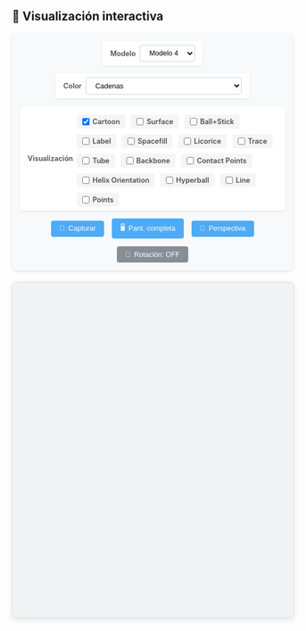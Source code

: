 ## 🧬 Visualización interactiva

```{=html}
<style>
  .viewer-controls {
    margin-bottom: 1.5em;
    padding: 1em;
    background: #f8f9fa;
    border-radius: 8px;
    box-shadow: 0 2px 5px rgba(0,0,0,0.1);
    display: flex;
    flex-wrap: wrap;
    gap: 1em;
    align-items: center;
    justify-content: center;
  }
  
  .control-group {
    display: flex;
    align-items: center;
    gap: 0.5em;
    background: white;
    padding: 0.5em 1em;
    border-radius: 6px;
    box-shadow: 0 1px 3px rgba(0,0,0,0.1);
  }
  
  label {
    font-weight: 600;
    color: #495057;
    font-size: 0.9em;
  }
  
  select {
    padding: 0.5em 1em;
    border: 1px solid #ced4da;
    border-radius: 4px;
    background-color: white;
    font-size: 0.9em;
    transition: all 0.2s;
  }
  
  select:hover {
    border-color: #adb5bd;
  }
  
  select:focus {
    outline: none;
    border-color: #4dabf7;
    box-shadow: 0 0 0 2px rgba(77, 171, 247, 0.2);
  }
  
  button {
    padding: 0.6em 1.2em;
    border: none;
    border-radius: 4px;
    background-color: #4dabf7;
    color: white;
    font-weight: 500;
    font-size: 0.9em;
    cursor: pointer;
    transition: all 0.2s;
    display: flex;
    align-items: center;
    gap: 0.5em;
  }
  
  button:hover {
    background-color: #339af0;
    transform: translateY(-1px);
  }
  
  button:active {
    transform: translateY(0);
  }
  
  #autoSpinBtn {
    background-color: #868e96;
  }
  
  #autoSpinBtn.active {
    background-color: #40c057;
  }
  
  #viewport {
    width: 100%;
    height: 600px;
    border-radius: 8px;
    border: 1px solid #dee2e6;
    box-shadow: 0 3px 10px rgba(0,0,0,0.1);
    background: #f1f3f5;
  }
  
  @media (max-width: 768px) {
    .viewer-controls {
      flex-direction: column;
      align-items: stretch;
    }
    
    .control-group {
      flex-direction: column;
      align-items: flex-start;
    }
  }

/* Sequence */

.sequence-container {
  font-family: monospace;
  white-space: nowrap;
  padding: 10px;
  background: #f5f5f5;
  border-radius: 4px;
  margin-top: 15px;
}

.residue {
  display: inline-block;
  padding: 2px 5px;
  margin: 1px;
  border-radius: 3px;
  cursor: pointer;
  transition: all 0.2s;
}

.residue:hover {
  background-color: #4dabf7;
  color: white;
  transform: translateY(-2px);
}

.residue.highlight {
  background-color: #339af0;
  color: white;
  font-weight: bold;
}

.sequence-label {
  font-weight: bold;
  margin-bottom: 5px;
  color: #495057;
}

/* final sequence */
/* Check point */
.representation-options {
  display: flex;
  flex-wrap: wrap;
  gap: 10px;
  margin-top: 8px;
}

.checkbox-option {
  display: flex;
  align-items: center;
  gap: 5px;
  padding: 5px 10px;
  background-color: #f5f5f5;
  border-radius: 4px;
  cursor: pointer;
}

.checkbox-option:hover {
  background-color: #e0e0e0;
}

.checkbox-option input {
  margin: 0;
  cursor: pointer;
}
/* Check point */

</style>

<div class="viewer-controls">
  <div class="control-group">
    <label for="model-select">Modelo</label>
    <select id="model-select" class="styled-select">
      <option value="structure_file/fold_2025_05_13_12_36_178_44_dominio_c_terminal_model_0.cif">Modelo 0</option>
      <option value="structure_file/fold_2025_05_13_12_36_178_44_dominio_c_terminal_model_1.cif">Modelo 1</option>
      <option value="structure_file/fold_2025_05_13_12_36_178_44_dominio_c_terminal_model_2.cif">Modelo 2</option>
      <option value="structure_file/fold_2025_05_13_12_36_178_44_dominio_c_terminal_model_3.cif">Modelo 3</option>
      <option value="structure_file/fold_2025_05_13_12_36_178_44_dominio_c_terminal_model_4.cif" selected>Modelo 4</option>
    </select>
  </div>

  <div class="control-group">
    <label for="color-select">Color</label>
    <select id="color-select" class="styled-select">
      <option value="chainid" selected>Cadenas</option>
      <option value="element">Elemento</option>
      <option value="resname">Residuo</option>
      <option value="residueindex">Índice</option>
      <option value="uniform">Uniforme</option>
      <option value="ss">Estructura Secundaria (Helix/Sheet/Loop)</option>
      <option value="hydrophobicity">Hidrofobicidad</option>
      <option value="bfactor">B-factor (Flexibilidad)</option>
      <option value="spectrum">Random </option>
      <option value="spectrum">Espectro (Rainbow)</option>
      <option value="sstruc">Tipo de Hélice (α/β/π)</option>
      <option value="modelindex">Por Modelo (NMR/Multi-model)</option>
      <option value="partialcharge">Carga Parcial</option>
    </select>
  </div>

  <!-- Check point -->
  <div class="control-group">
  <label>Visualización</label>
  <div class="representation-options">
    <label class="checkbox-option">
      <input type="checkbox" name="rep-option" value="cartoon" checked> Cartoon
    </label>
    <label class="checkbox-option">
      <input type="checkbox" name="rep-option" value="surface"> Surface
    </label>
    <label class="checkbox-option">
      <input type="checkbox" name="rep-option" value="ball+stick"> Ball+Stick
    </label>
    <label class="checkbox-option">
      <input type="checkbox" name="rep-option" value="label"> Label
    </label>
    <label class="checkbox-option">
      <input type="checkbox" name="rep-option" value="spacefill"> Spacefill
    </label>
    <label class="checkbox-option">
      <input type="checkbox" name="rep-option" value="licorice"> Licorice
    </label>
    <label class="checkbox-option">
      <input type="checkbox" name="rep-option" value="trace"> Trace
    </label>
    <label class="checkbox-option">
      <input type="checkbox" name="rep-option" value="tube"> Tube
    </label>
    <label class="checkbox-option">
      <input type="checkbox" name="rep-option" value="backbone"> Backbone
    </label>
    <label class="checkbox-option">
      <input type="checkbox" name="rep-option" value="contact"> Contact Points
    </label>
    <label class="checkbox-option">
      <input type="checkbox" name="rep-option" value="helixorient"> Helix Orientation
    </label>
    <label class="checkbox-option">
      <input type="checkbox" name="rep-option" value="hyperball"> Hyperball
    </label>
    <label class="checkbox-option">
      <input type="checkbox" name="rep-option" value="line"> Line
    </label>
    <label class="checkbox-option">
      <input type="checkbox" name="rep-option" value="point"> Points
    </label>
  </div>
</div>
<!-- Check point -->

  <!-- <div class="control-group">
    <label for="rep-select">Visualización</label>
    <select id="rep-select" class="styled-select">
      <option value="cartoon" selected>Cartoon</option>
      <option value="surface">Surface</option>
      <option value="ball+stick">Ball+Stick</option>
      <option value="label">Label</option>
      <option value="spacefill">Spacefill</option>
      <option value="licorice">Licorice</option>
      <option value="trace">Trace</option>
      <option value="tube">Tube</option>
      <option value="backbone">Backbone</option>
      <option value="contact">Contact Points</option>
      <option value="helixorient">Helix Orientation</option>
      <option value="hyperball">Hyperball</option>
      <option value="line">Line</option>
      <option value="point">Points</option>
    </select>
  </div> -->

  <button onclick="descargarImagen()">
    <span class="icon">📸</span> Capturar
  </button>
  
  <button onclick="pantallaCompleta()">
    <span class="icon">🖥️</span> Pant. completa
  </button>
  
  <button onclick="cambiarPerspectiva()">
    <span class="icon">🎥</span> Perspectiva
  </button>
  
  <button id="autoSpinBtn" onclick="toggleAutoSpin()">
    <span class="icon">🔄</span> Rotación: OFF
  </button>
</div>

<div id="viewport"></div>
<!-- Sequence -->
<div id="sequence-viewer" style="margin-top: 20px; overflow-x: auto;"></div>

<!-- <style>
  .viewer-controls {
    margin-bottom: 1em;
    text-align: center;
  }
  .viewer-controls > * {
    margin: 0 1em 1em 1em;
  }
  /* Opcional: para que el contenedor de viewport tenga borde sutil */
  #viewport {
    border: 1px solid #ccc;
  }
</style>

<div class="viewer-controls">
  <label for="model-select">Modelo:</label>
  <select id="model-select">
    <option value="structure_file/fold_2025_05_13_12_36_178_44_dominio_c_terminal_model_0.cif">Modelo 0</option>
    <option value="structure_file/fold_2025_05_13_12_36_178_44_dominio_c_terminal_model_1.cif">Modelo 1</option>
    <option value="structure_file/fold_2025_05_13_12_36_178_44_dominio_c_terminal_model_2.cif">Modelo 2</option>
    <option value="structure_file/fold_2025_05_13_12_36_178_44_dominio_c_terminal_model_3.cif">Modelo 3</option>
    <option value="structure_file/fold_2025_05_13_12_36_178_44_dominio_c_terminal_model_4.cif" selected>Modelo 4</option>
  </select>

  <label for="color-select"> 🎨 Color:</label>
  <select id="color-select">
    <option value="chainid" selected>Cadenas</option>
    <option value="element">Elemento</option>
    <option value="resname">Nombre de residuo</option>
    <option value="residueindex">Índice de residuo</option>
    <option value="uniform">Uniforme</option>
  </select>

  <label for="rep-select"> 🧱 Representación:</label>
  <select id="rep-select">
    <option value="cartoon" selected>Cartoon</option>
    <option value="surface">Surface</option>
    <option value="ball+stick">Ball + Stick</option>
    <option value="spacefill">Spacefill</option>
    <option value="licorice">Licorice</option>
  </select>

  <button onclick="descargarImagen()">📸 Imagen</button>
  <button onclick="pantallaCompleta()">🖥️ Pantalla completa</button>
  <button onclick="cambiarPerspectiva()">🎥 Perspectiva</button>
  <button id="autoSpinBtn" onclick="toggleAutoSpin()">🔄 Auto-rotación: OFF</button>
</div>

<div id="viewport" style="width: 100%; height: 500px; border: 1px solid #ccc;"></div> -->

<script src="https://unpkg.com/ngl@2.0.0-dev.38/dist/ngl.js"></script>
<script>
  let stage = new NGL.Stage("viewport", { backgroundColor: "white" });
  let currentComponent;
  let currentPerspective = "perspective";
  let autoSpin = false;  // Estado inicial: auto rotación apagada

  // function cargarModelo(file) {
  //   stage.removeAllComponents();
  //   stage.loadFile(file).then(function (component) {
  //     currentComponent = component;
  //     actualizarRepresentacion();
  //     stage.autoView();
  //     // Al cargar un modelo, respetamos el estado actual de autoSpin
  //     stage.setSpin(autoSpin);
  //     actualizarBotonAutoSpin();
  //   });
  // }

  function cargarModelo(file) {
  stage.removeAllComponents();
  stage.loadFile(file).then(function(component) {
    currentComponent = component;
    actualizarRepresentacion();
    stage.autoView();
    stage.setSpin(autoSpin);
    actualizarBotonAutoSpin();
    
    // Obtener y mostrar la secuencia
    mostrarSecuencia(component);
  });
}

function mostrarSecuencia(component) {
  const sequenceContainer = document.getElementById('sequence-viewer');
  sequenceContainer.innerHTML = '';
  
  // Obtener la estructura
  const structure = component.structure;
  
  // Crear contenedor principal
  const container = document.createElement('div');
  container.className = 'sequence-container';
  
  // Obtener las cadenas (chains)
  const chains = structure.getChainnames();
  
  chains.forEach(chainId => {
    // Crear sección para cada cadena
    const chainDiv = document.createElement('div');
    chainDiv.className = 'sequence-chain';
    
    // Añadir etiqueta de la cadena
    const label = document.createElement('div');
    label.className = 'sequence-label';
    label.textContent = `Cadena ${chainId}`;
    chainDiv.appendChild(label);
    
    // Obtener residuos para esta cadena
    const residues = [];
    structure.eachResidue(function(residue) {
      if (residue.chainname === chainId) {
        residues.push(residue);
      }
    });
    
    // Mostrar secuencia
    const seqDiv = document.createElement('div');
    residues.forEach(residue => {
      const resElem = document.createElement('span');
      resElem.className = 'residue';
      resElem.textContent = residue.resname;
      resElem.title = `Residuo ${residue.resno}: ${residue.resname}`;
      
      // Resaltar al hacer hover
      resElem.addEventListener('mouseover', function() {
        // Resaltar residuo en la visualización 3D
        currentComponent.addRepresentation('ball+stick', {
          sele: `:${residue.resno} and .${chainId}`,
          color: 'red'
        });
        
        // Resaltar en la secuencia
        resElem.classList.add('highlight');
      });
      
      resElem.addEventListener('mouseout', function() {
        // Quitar resaltado
        currentComponent.removeRepresentation(currentComponent.reprList.length - 1);
        resElem.classList.remove('highlight');
      });
      
      seqDiv.appendChild(resElem);
    });
    
    chainDiv.appendChild(seqDiv);
    container.appendChild(chainDiv);
  });
  
  sequenceContainer.appendChild(container);
}

  function actualizarRepresentacion() {
    if (!currentComponent) return;
    currentComponent.removeAllRepresentations();
    const rep = document.getElementById("rep-select").value;
    const color = document.getElementById("color-select").value;
    currentComponent.addRepresentation(rep, { colorScheme: color });
    currentComponent.autoView();
  }

  function toggleAutoSpin() {
    autoSpin = !autoSpin;
    stage.setSpin(autoSpin);
    actualizarBotonAutoSpin();
  }

  function actualizarBotonAutoSpin() {
    const btn = document.getElementById("autoSpinBtn");
    btn.textContent = autoSpin ? "🔄 Auto-rotación: ON" : "🔄 Auto-rotación: OFF";
  }

  document.getElementById("model-select").addEventListener("change", function () {
    cargarModelo(this.value);
  });

  document.getElementById("color-select").addEventListener("change", actualizarRepresentacion);
  document.getElementById("rep-select").addEventListener("change", actualizarRepresentacion);

  function descargarImagen() {
    stage.makeImage({ factor: 2 }).then(function (blob) {
      NGL.download(blob, "estructura.png");
    });
  }

  function pantallaCompleta() {
    const elem = document.getElementById("viewport");
    if (elem.requestFullscreen) {
      elem.requestFullscreen();
    } else if (elem.webkitRequestFullscreen) {
      elem.webkitRequestFullscreen();
    } else if (elem.msRequestFullscreen) {
      elem.msRequestFullscreen();
    }
  }

  function cambiarPerspectiva() {
    currentPerspective = (currentPerspective === "perspective") ? "orthographic" : "perspective";
    stage.setParameters({ cameraType: currentPerspective });
  }

  // Cargar modelo inicial
  cargarModelo(document.getElementById("model-select").value);
</script>

```
